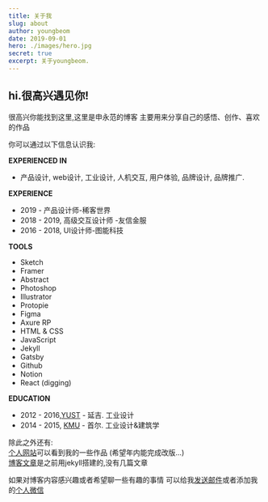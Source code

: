 ```yaml
---
title: 关于我
slug: about
author: youngbeom
date: 2019-09-01
hero: ./images/hero.jpg
secret: true
excerpt: 关于youngbeom.
---
```

## hi.很高兴遇见你!
很高兴你能找到这里,这里是申永范的博客
主要用来分享自己的感悟、创作、喜欢的作品

你可以通过以下信息认识我:

**EXPERIENCED IN**  
* 产品设计, web设计, 工业设计, 人机交互, 用户体验, 品牌设计, 品牌推广.

**EXPERIENCE**  
* 2019 - 产品设计师-稀客世界
* 2018 - 2019, 高级交互设计师 -友信金服
* 2016 - 2018, UI设计师-图能科技

**TOOLS**  
* Sketch
* Framer
* Abstract
* Photoshop
* Illustrator
* Protopie
* Figma
* Axure RP
* HTML & CSS
* JavaScript
* Jekyll
* Gatsby
* Github
* Notion
* React (digging)

**EDUCATION**  
* 2012 - 2016,[YUST](https://baike.baidu.com/item/%E5%BB%B6%E8%BE%B9%E5%A4%A7%E5%AD%A6%E7%A7%91%E5%AD%A6%E6%8A%80%E6%9C%AF%E5%AD%A6%E9%99%A2/366927?fr=aladdin) - 延吉. 工业设计
* 2014 - 2015, [KMU](https://baike.baidu.com/item/%E9%9F%A9%E5%9B%BD%E5%9B%BD%E6%B0%91%E5%A4%A7%E5%AD%A6) - 首尔. 工业设计&建筑学


除此之外还有:  
[个人网站](https://www.youngbeom.com)可以看到我的一些作品 (希望年内能完成改版…)  
[博客文章](https://blog.youngbeom.com)是之前用jekyll搭建的,没有几篇文章

如果对博客内容感兴趣或者希望聊一些有趣的事情
可以给我[发送邮件](mailto:youngbeomshin@163.com)或者添加我的[个人微信](http://youngbeom-cloud.oss-cn-shanghai.aliyuncs.com/blog/assets/2019/09/WeChat-QRcode.jpg)